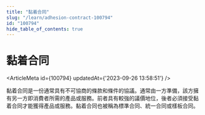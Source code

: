 ```yaml
---
title: "黏着合同"
slug: "/learn/adhesion-contract-100794"
id: "100794"
hide_table_of_contents: true
---
```



# 黏着合同

<ArticleMeta id={100794} updatedAt={'2023-09-26 13:58:51'} />
<div className='border-solid border-b border-t-0 my-4 border-[var(--ifm-color-gray-300)]' />

黏着合同是一份通常具有不可協商的條款和條件的協議。通常由一方準備，該方擁有另一方即消費者所需的產品或服務。前者具有較強的議價地位，後者必須接受黏着合同才能獲得產品或服務。黏着合同也被稱為標準合同、統一合同或樣板合同。
